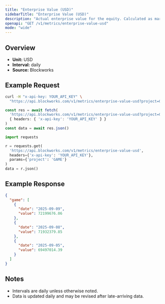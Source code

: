 ```yaml
---
title: "Enterprise Value (USD)"
sidebarTitle: "Enterprise Value (USD)"
description: "Actual enterprise value for the equity. Calculated as market cap - liabilities + assets"
openapi: "GET /v1/metrics/enterprise-value-usd"
mode: "wide"
---
```


## Overview

- **Unit:** USD
- **Interval:** daily
- **Source:** Blockworks

## Example Request

<CodeGroup>

```bash cURL
curl -H "x-api-key: YOUR_API_KEY" \
  "https://api.blockworks.com/v1/metrics/enterprise-value-usd?project=GAME"
```

```typescript TypeScript
const res = await fetch(
  'https://api.blockworks.com/v1/metrics/enterprise-value-usd?project=GAME',
  { headers: { 'x-api-key': 'YOUR_API_KEY' } }
)
const data = await res.json()
```

```python Python
import requests

r = requests.get(
  'https://api.blockworks.com/v1/metrics/enterprise-value-usd',
  headers={'x-api-key': 'YOUR_API_KEY'},
  params={'project': 'GAME'}
)
data = r.json()
```

</CodeGroup>

## Example Response

```json
{
  "game": [
    {
      "date": "2025-09-09",
      "value": 72199676.06
    },
    {
      "date": "2025-09-08",
      "value": 71932379.85
    },
    {
      "date": "2025-09-05",
      "value": 69497014.39
    }
  ]
}
```

## Notes
- Intervals are daily unless otherwise noted.
- Data is updated daily and may be revised after late-arriving data.
